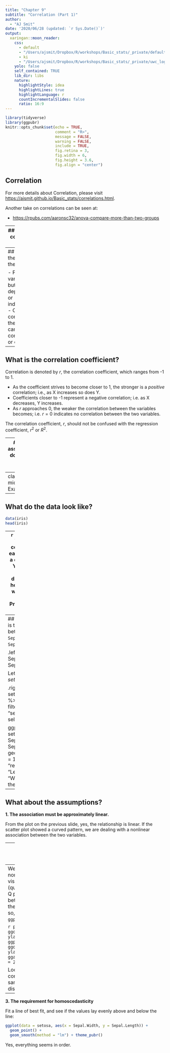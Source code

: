 ```yaml
---
title: "Chapter 9"
subtitle: "Correlation (Part 1)"  
author: 
  - "AJ Smit"
date: '2020/06/28 (updated: `r Sys.Date()`)'
output:
  xaringan::moon_reader:
    css:
      - default
      - "/Users/ajsmit/Dropbox/R/workshops/Basic_stats/_private/default-fonts.css"
      - ki
      - "/Users/ajsmit/Dropbox/R/workshops/Basic_stats/_private/uwc_logo.css"
    yolo: false
    self_contained: TRUE  
    lib_dir: libs
    nature:
      highlightStyle: idea
      highlightLines: true
      highlightLanguage: r
      countIncrementalSlides: false
      ratio: 16:9
---
```


```r
library(tidyverse)
library(ggpubr)
knitr::opts_chunk$set(echo = TRUE,
                      comment = "R>",
                      message = FALSE,
                      warning = FALSE,
                      include = TRUE,
                      fig.retina = 3,
                      fig.width = 6,
                      fig.height = 3.6,
                      fig.align = "center")
```

## Correlation

For more details about Correlation, please visit <https://ajsmit.github.io/Basic_stats/correlations.html>.

Another take on correlations can be seen at:

- <https://rpubs.com/aaronsc32/anova-compare-more-than-two-groups>

---
## What is a correlation for?

- To investigate the strength of a potential association between two (or more) variables. 
- No requirement that one variable *causes* a response in the other (unlike regression; see Chapter 8).

The research question is, “Is X related to Y?” or "Does X predict Y?".

---
## What is the nature of the data?

- Paired variables, but neither is dependent or independent.
- One is continuous, the other can be continuous or ordinal.

---
## What is the correlation coefficient?

Correlation is denoted by $r$, the correlation coefficient, which ranges from -1 to 1.

- As the coefficient strives to become closer to 1, the stronger is a *positive* correlation; i.e., as X increases so does Y.
- Coefficients closer to -1 represent a negative correlation; i.e. as X decreases, Y increases. 
- As $r$ approaches $0$, the weaker the correlation between the variables becomes; i.e. $r=0$ indicates no correlation between the two variables.

The correlation coefficient, $r$, should not be confused with the regression coefficient, $r^{2}$ or $R^{2}$.

---
## What assumptions do the data need to fulfil?

Like all statistical tests, correlation requires a series of assumptions as well. We also require that the data are i) paired (each X observation must have an associated Y value), and ii) that there are no outliers.

Assumptions:
1. The association must be approximately linear
2. The samples follow independent normal distributions (but see below)
3. The requirement for homoscedasticity

There are two main types of correlations, depending on the nature of the data:
1. Continuous normal data (Pearson's Product Moment correlation)
2. Ordinal data, may be non-normal (Spearman's *rho* correlation, or Kendall's *tau* correlation)

---
class: center, middle
# Examples

---
## What do the data look like?

```r
data(iris)
head(iris)
```

---
```r
summary(iris)
```
The data are continuous and each X value has a corresponding Y value. If it is normally distributed and homoscedastic, we can apply a Pearson's Product Moment correlation.

---
## Visually, what is the association between `Sepal.Length` and `Sepal.Width`?

.left-column[
- $x$: Sepal.Length
- $y$: Sepal.Width

Let's examine *Iris setosa* only.
]

.right-column[
```r
setosa <- iris %>%
  filter(Species == "setosa") %>%
  select(-Species)

ggplot(data = setosa, aes(x = Sepal.Length,
                          y = Sepal.Width)) +
  geom_point(shape = 1, colour = "red3") +
  labs(x = "Length", y = "Width") + theme_pubr()
```
]

---
## What about the assumptions?

**1. The association must be approximately linear.**

From the plot on the previous slide, yes, the relationship is linear. If the scatter plot showed a curved pattern, we are dealing with a nonlinear association between the two variables.

---
**2. The samples follow independent normal distributions.**

For each variable, X and Y, use Shapiro-Wilk normality test: `shapiro.test()`
```r
shapiro.test(setosa$Sepal.Length)
shapiro.test(setosa$Sepal.Width)
```

Above we see that the two *p*-values are > 0.05, hence the distribution of the data is not significantly different from that of a normal distribution. We can assume normality.

---
We can also assess the normality assumption through visual inspection of Q-Q plots (quantile-quantile plots). A Q-Q plot draws the correlation between a given sample and the normal distribution. To do so, we can use `ggpubr::ggqqplot()`:

```r
plt_a <- ggqqplot(setosa$Sepal.Length, ylab = "Sepal Length") # a ggpubr function
plt_b <- ggqqplot(setosa$Sepal.Width, ylab = "Sepal Width")
ggarrange(plt_a, plt_b, ncol = 2)  # a ggpubr function
```

Looking at the plots, we can conclude that both sets of samples follow normal distributions.

---
**3. The requirement for homoscedasticity**

Fit a line of best fit, and see if the values lay evenly above and below the line:

```r
ggplot(data = setosa, aes(x = Sepal.Width, y = Sepal.Length)) +
  geom_point() +
  geom_smooth(method = "lm") + theme_pubr()
```

Yes, everything seems in order.

